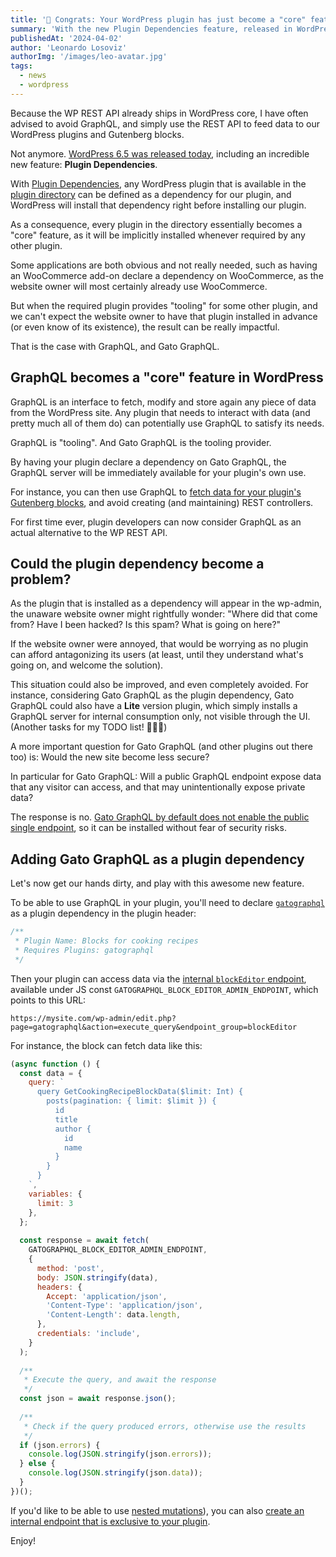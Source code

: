 ```yaml
---
title: '🎯 Congrats: Your WordPress plugin has just become a "core" feature'
summary: 'With the new Plugin Dependencies feature, released in WordPress 6.5, all plugins available in the directory become first-class citizens'
publishedAt: '2024-04-02'
author: 'Leonardo Losoviz'
authorImg: '/images/leo-avatar.jpg'
tags:
  - news
  - wordpress
---
```


Because the WP REST API already ships in WordPress core, I have often advised to avoid GraphQL, and simply use the REST API to feed data to our WordPress plugins and Gutenberg blocks.

Not anymore. [WordPress 6.5 was released today](...), including an incredible new feature: **Plugin Dependencies**.

With [Plugin Dependencies](https://make.wordpress.org/core/2024/03/05/introducing-plugin-dependencies-in-wordpress-6-5/), any WordPress plugin that is available in the [plugin directory](https://wordpress.org/plugins/) can be defined as a dependency for our plugin, and WordPress will install that dependency right before installing our plugin.

As a consequence, every plugin in the directory essentially becomes a "core" feature, as it will be implicitly installed whenever required by any other plugin.

Some applications are both obvious and not really needed, such as having an WooCommerce add-on declare a dependency on WooCommerce, as the website owner will most certainly already use WooCommerce.

But when the required plugin provides "tooling" for some other plugin, and we can't expect the website owner to have that plugin installed in advance (or even know of its existence), the result can be really impactful.

That is the case with GraphQL, and Gato GraphQL.

## GraphQL becomes a "core" feature in WordPress

GraphQL is an interface to fetch, modify and store again any piece of data from the WordPress site. Any plugin that needs to interact with data (and pretty much all of them do) can potentially use GraphQL to satisfy its needs.

GraphQL is "tooling". And Gato GraphQL is the tooling provider.

By having your plugin declare a dependency on Gato GraphQL, the GraphQL server will be immediately available for your plugin's own use.

For instance, you can then use GraphQL to [fetch data for your plugin's Gutenberg blocks](/guides/interact/working-with-gutenberg-blocks), and avoid creating (and maintaining) REST controllers.

For first time ever, plugin developers can now consider GraphQL as an actual alternative to the WP REST API.

## Could the plugin dependency become a problem?

As the plugin that is installed as a dependency will appear in the wp-admin, the unaware website owner might rightfully wonder: "Where did that come from? Have I been hacked? Is this spam? What is going on here?"

If the website owner were annoyed, that would be worrying as no plugin can afford antagonizing its users (at least, until they understand what's going on, and welcome the solution).

This situation could also be improved, and even completely avoided. For instance, considering Gato GraphQL as the plugin dependency, Gato GraphQL could also have a **Lite** version plugin, which simply installs a GraphQL server for internal consumption only, not visible through the UI. (Another tasks for my TODO list! 🤷🏻‍♂️)

A more important question for Gato GraphQL (and other plugins out there too) is: Would the new site become less secure?

In particular for Gato GraphQL: Will a public GraphQL endpoint expose data that any visitor can access, and that may unintentionally expose private data?

The response is no. [Gato GraphQL by default does not enable the public single endpoint](/guides/config/enabling-and-configuring-the-single-endpoint), so it can be installed without fear of security risks.

## Adding Gato GraphQL as a plugin dependency

Let's now get our hands dirty, and play with this awesome new feature.

To be able to use GraphQL in your plugin, you'll need to declare [`gatographql`](https://wordpress.org/plugins/gatographql/) as a plugin dependency in the plugin header:

```php
/**
 * Plugin Name: Blocks for cooking recipes
 * Requires Plugins: gatographql
 */
```

Then your plugin can access data via the [internal `blockEditor` endpoint](/guides/code/feeding-data-to-blocks-in-the-editor), available under JS const `GATOGRAPHQL_BLOCK_EDITOR_ADMIN_ENDPOINT`, which points to this URL:

```
https://mysite.com/wp-admin/edit.php?page=gatographql&action=execute_query&endpoint_group=blockEditor
```

For instance, the block can fetch data like this:

```js
(async function () {
  const data = {
    query: `
      query GetCookingRecipeBlockData($limit: Int) {
        posts(pagination: { limit: $limit }) {
          id
          title
          author {
            id
            name
          }
        }
      }
    `,
    variables: {
      limit: 3
    },
  };
 
  const response = await fetch(
    GATOGRAPHQL_BLOCK_EDITOR_ADMIN_ENDPOINT,
    {
      method: 'post',
      body: JSON.stringify(data),
      headers: {
        Accept: 'application/json',
        'Content-Type': 'application/json',
        'Content-Length': data.length,
      },
      credentials: 'include',
    }
  );
 
  /**
   * Execute the query, and await the response
   */
  const json = await response.json();
 
  /**
   * Check if the query produced errors, otherwise use the results
   */
  if (json.errors) {
    console.log(JSON.stringify(json.errors));
  } else {
    console.log(JSON.stringify(json.data));
  }
})();
```

If you'd like to be able to use [nested mutations](/guides/schema/using-nested-mutations)), you can also [create an internal endpoint that is exclusive to your plugin](/guides/config/creating-custom-internal-endpoints-for-blocks).

Enjoy!
